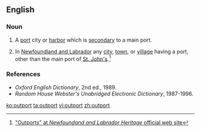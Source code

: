 ==English==

===Noun===
{{en-noun}}
# A [[port]] city or [[harbor]] which is [[secondary]] to a main port.
# {{Canada}} In [[Newfoundland and Labrador]] any [[city]], [[town]], or [[village]] having a port, other than the main port of [[St. John's]].<ref>[http://www.heritage.nf.ca/society/outports.html "Outports" at ''Newfoundand and Labrador Heritage'' official web site]</ref>

===References===
<references/>
*''Oxford English Dictionary'', 2nd ed., 1989.
*''Random House Webster's Unabridged Electronic Dictionary'', 1987-1996.

[[ko:outport]]
[[ta:outport]]
[[vi:outport]]
[[zh:outport]]